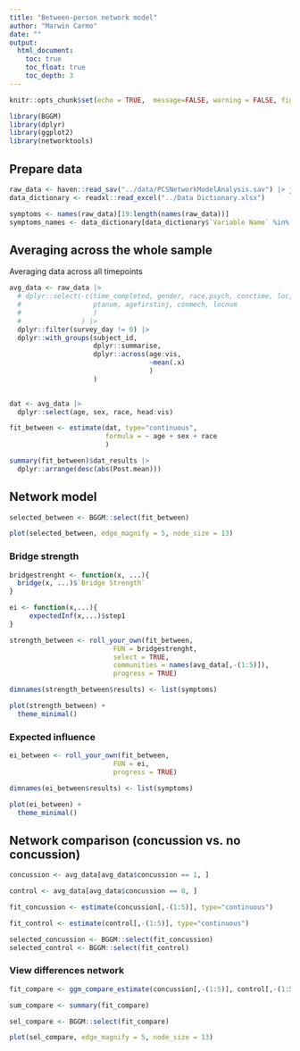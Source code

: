 ```yaml
---
title: "Between-person network model"
author: "Marwin Carmo"
date: ""
output:
  html_document:
    toc: true
    toc_float: true
    toc_depth: 3
---
```


```r
knitr::opts_chunk$set(echo = TRUE,  message=FALSE, warning = FALSE, fig.width = 12, fig.height = 12)

library(BGGM)
library(dplyr)
library(ggplot2)
library(networktools)
```

## Prepare data

```r
raw_data <- haven::read_sav("../data/PCSNetworkModelAnalysis.sav") |> janitor::clean_names()
data_dictionary <- readxl::read_excel("../Data Dictionary.xlsx")

symptoms <- names(raw_data)[19:length(names(raw_data))]
symptoms_names <- data_dictionary[data_dictionary$`Variable Name` %in% symptoms,]$`Variable Label`
```

## Averaging across the whole sample

Averaging data across all timepoints

```r
avg_data <- raw_data |> 
  # dplyr::select(-c(time_completed, gender, race,psych, conctime, loc, pta, 
  #                  ptanum, agefirstinj, conmech, locnum
  #                  )
  #               ) |> 
  dplyr::filter(survey_day != 0) |> 
  dplyr::with_groups(subject_id,
                     dplyr::summarise,
                     dplyr::across(age:vis,
                                   ~mean(.x)
                                   )
                     )  
  

```

```r

dat <- avg_data |> 
  dplyr::select(age, sex, race, head:vis)

fit_between <- estimate(dat, type="continuous",
                        formula = ~ age + sex + race
                        )
```

```r
summary(fit_between)$dat_results |> 
  dplyr::arrange(desc(abs(Post.mean)))
```

## Network model

```r
selected_between <- BGGM::select(fit_between)
```

```r
plot(selected_between, edge_magnify = 5, node_size = 13)
```

### Bridge strength

```r

bridgestrenght <- function(x, ...){
  bridge(x, ...)$`Bridge Strength`
}

ei <- function(x,...){
     expectedInf(x,...)$step1
}
```

```r
strength_between <- roll_your_own(fit_between,
                          FUN = bridgestrenght,
                          select = TRUE,
                          communities = names(avg_data[,-(1:5)]),
                          progress = TRUE)
```

```r
dimnames(strength_between$results) <- list(symptoms)

plot(strength_between) +
  theme_minimal()
```

### Expected influence

```r
ei_between <- roll_your_own(fit_between,
                          FUN = ei,
                          progress = TRUE)
```

```r
dimnames(ei_between$results) <- list(symptoms)

plot(ei_between) +
  theme_minimal()
```


## Network comparison (concussion vs. no concussion)

```r
concussion <- avg_data[avg_data$concussion == 1, ]

control <- avg_data[avg_data$concussion == 0, ]
```

```r
fit_concussion <- estimate(concussion[,-(1:5)], type="continuous")

fit_control <- estimate(control[,-(1:5)], type="continuous")
```
```r
selected_concussion <- BGGM::select(fit_concussion)
selected_control <- BGGM::select(fit_control)

```

### View differences network

```r
fit_compare <- ggm_compare_estimate(concussion[,-(1:5)], control[,-(1:5)])

sum_compare <- summary(fit_compare)

sel_compare <- BGGM::select(fit_compare)
```

```r
plot(sel_compare, edge_magnify = 5, node_size = 13)
```

